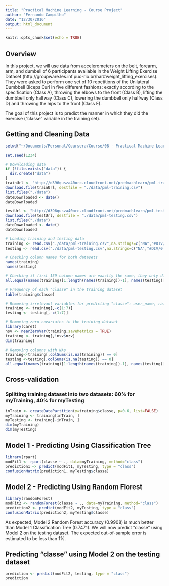 ```yaml
---
title: "Practical Machine Learning - Course Project"
author: "Fernando Campilho"
date: "12/30/2016"
output: html_document
---
```


```r
knitr::opts_chunk$set(echo = TRUE)
```

## Overview

In this project, we will use data from accelerometers on the belt, forearm, arm, and dumbell of 6 participants available in the Weight Lifting Exercise Dataset (http://groupware.les.inf.puc-rio.br/har#weight_lifting_exercises). They were asked to perform one set of 10 repetitions of the Unilateral Dumbbell Biceps Curl in five different fashions: exactly according to the specification (Class A), throwing the elbows to the front (Class B), lifting the dumbbell only halfway (Class C), lowering the dumbbell only halfway (Class D) and throwing the hips to the front (Class E).

The goal of this project is to predict the manner in which they did the exercise ("classe" variable in the training set).

## Getting and Cleaning Data 

```r

setwd("~/Documents/Personal/Coursera/Course/08 - Practical Machine Learning/Exercises/CourseProject")

set.seed(1234)

# Downloading data
if (!file.exists("data")) {
  dir.create("data")
}
trainUrl <- "http://d396qusza40orc.cloudfront.net/predmachlearn/pml-training.csv"
download.file(trainUrl, destfile = "./data/pml-training.csv")
list.files("./data")
dateDownloaded <- date()
dateDownloaded

testUrl <- "http://d396qusza40orc.cloudfront.net/predmachlearn/pml-testing.csv"
download.file(testUrl, destfile = "./data/pml-testing.csv")
list.files("./data")
dateDownloaded <- date()
dateDownloaded

# Loading training and testing data
training <- read.csv("./data/pml-training.csv",na.strings=c("NA","#DIV/0!",""))
testing <- read.csv("./data/pml-testing.csv",na.strings=c("NA","#DIV/0!",""))

# Checking column names for both datasets
names(training)
names(testing)

# Checking if first 159 column names are exactly the same, they only differ in the 160th variable: "classe" in the training dataset and "problem_id" in the testing dataset
all.equal(names(training)[1:length(names(training))-1], names(testing)[1:length(names(testing))-1])

# Frequency of each "classe" in the training dataset
table(training$classe)

# Removing irrelevant variables for predicting "classe": user_name, raw_timestamp_part_1, raw_timestamp_part_,2 cvtd_timestamp, new_window, and  num_window (columns 1 to 7). 
training <- training[,-c(1:7)]
testing <- testing[,-c(1:7)]

# Removing zero covariates in the training dataset
library(caret)
nsv <- nearZeroVar(training,saveMetrics = TRUE)
training <- training[,!nsv$nzv]
dim(training)

# Removing columns with NAs
training<-training[,colSums(is.na(training)) == 0]
testing <-testing[,colSums(is.na(testing)) == 0]
all.equal(names(training)[1:length(names(training))-1], names(testing)[1:length(names(testing))-1])
```

## Cross-validation

### Splitting training dataset into two datasets: 60% for myTraining, 40% for myTesting

```r
inTrain <- createDataPartition(y=training$classe, p=0.6, list=FALSE)
myTraining <- training[inTrain, ]
myTesting <- training[-inTrain, ]
dim(myTraining)
dim(myTesting)
```

## Model 1 - Predicting Using Classification Tree
```r
library(rpart)
modFit1 <- rpart(classe ~ ., data=myTraining, method="class")
prediction1 <- predict(modFit1, myTesting, type = "class")
confusionMatrix(prediction1, myTesting$classe)
```

## Model 2 - Predicting Using Random Florest
```r
library(randomForest)
modFit2 <- randomForest(classe ~ ., data=myTraining, method="class")
prediction2 <- predict(modFit2, myTesting, type = "class")
confusionMatrix(prediction2, myTesting$classe)
```

As expected, Model 2 Random Forest accuracy (0.9908) is much better than Model 1 Classification Tree (0.7471). We will now predict "classe" using Model 2 on the testing dataset. The expected out-of-sample error is estimated to be less than 1%.

## Predicting "classe" using Model 2 on the testing dataset

```r
prediction <- predict(modFit2, testing, type = "class")
prediction
```

